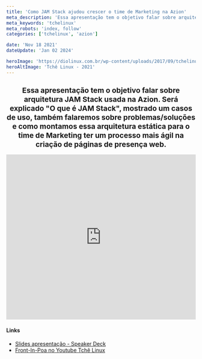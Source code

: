 ```yaml
---
title: 'Como JAM Stack ajudou crescer o time de Marketing na Azion'
meta_description: 'Essa apresentação tem o objetivo falar sobre arquitetura JAM Stack usada na Azion. Será explicado "o que é JAM Stack"'
meta_keywords: 'tchelinux'
meta_robots: 'index, follow'
categories: ['tchelinux', 'azion']

date: 'Nov 18 2021'
dateUpdate: 'Jan 02 2024'

heroImage: 'https://diolinux.com.br/wp-content/uploads/2017/09/tchelinux-bento-gon%C3%A7alves-1.jpg.webp'
heroAltImage: 'Tchê Linux - 2021'
---
```


<h2 style="font-size: 1.2rem; text-align: center;">
    Essa apresentação tem o objetivo falar sobre arquitetura JAM Stack usada na Azion. Será explicado "O que é JAM Stack", mostrado um casos de uso, também falaremos sobre problemas/soluções e como montamos essa arquitetura estática para o time de Marketing ter um processo mais ágil na criação de páginas de presença web.
</h2>

<iframe width="100%" height="440" src="https://www.youtube.com/embed/PjvxEvfTbY4?si=8rbgf5Qa6sESUUeW" title="YouTube video player" frameborder="0" allow="accelerometer; autoplay; clipboard-write; encrypted-media; gyroscope; picture-in-picture; web-share" referrerpolicy="strict-origin-when-cross-origin" allowfullscreen></iframe>


#### Links
- [Slides apresentação - Speaker Deck](https://speakerdeck.com/robsongajunior/como-jam-stack-ajudou-crescer-o-time-de-marketing-na-azion)
- [Front-In-Poa no Youtube Tchê Linux](https://www.youtube.com/watch?v=PjvxEvfTbY4&lc=UgyyrufqYjxeQK_7xaF4AaABAg)

